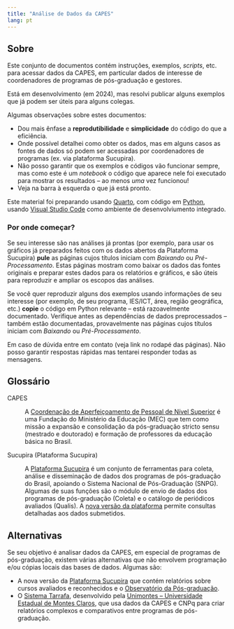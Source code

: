 ```yaml
---
title: "Análise de Dados da CAPES"
lang: pt 
---
```


## Sobre

Este conjunto de documentos contém instruções, exemplos, *scripts*, etc. para acessar dados da CAPES, em particular dados de interesse de coordenadores de programas de pós-graduação e gestores.

Está em desenvolvimento (em 2024), mas resolvi publicar alguns exemplos que já podem ser úteis para alguns colegas.

Algumas observações sobre estes documentos:

-   Dou mais ênfase a **reprodutibilidade** e **simplicidade** do código do que a eficiência.
-   Onde possível detalhei como obter os dados, mas em alguns casos as fontes de dados só podem ser acessadas por coordenadores de programas (ex. via plataforma Sucupira).
-   Não posso garantir que os exemplos e códigos vão funcionar sempre, mas como este é um *notebook* o código que aparece nele foi executado para mostrar os resultados -- ao menos *uma* vez funcionou!
-   Veja na barra à esquerda o que já está pronto.

Este material foi preparando usando [Quarto](https://quarto.org), com código em [Python](https://www.python.org), usando [Visual Studio Code](https://code.visualstudio.com/download) como ambiente de desenvolviumento integrado.

### Por onde começar?

Se seu interesse são nas análises já prontas (por exemplo, para usar os gráficos já preparados feitos com os dados abertos da Plataforma Sucupira) **pule** as páginas cujos títulos iniciam com *Baixando* ou *Pré-Processamento*. Estas páginas mostram como baixar os dados das fontes originais e preparar estes dados para os relatórios e gráficos, e são úteis para reproduzir e ampliar os escopos das análises.

Se você quer reproduzir alguns dos exemplos usando informações de seu interesse (por exemplo, de seu programa, IES/ICT, área, região geográfica, etc.) **copie** o código em Python relevante -- está razoavelmente documentado. Verifique antes as dependências de dados preprocessados -- também estão documentadas, provavelmente nas páginas cujos títulos iniciam com *Baixando* ou *Pré-Processamento*.

Em caso de dúvida entre em contato (veja link no rodapé das páginas). Não posso garantir respostas rápidas mas tentarei responder todas as mensagens.

## Glossário

CAPES

:   A [Coordenação de Aperfeiçoamento de Pessoal de Nível Superior](https://www.gov.br/capes/pt-br) é uma Fundação do Ministério da Educação (MEC) que tem como missão a expansão e consolidação da pós-graduação stricto sensu (mestrado e doutorado) e formação de professores da educação básica no Brasil.

Sucupira (Plataforma Sucupira)

:   A [Plataforma Sucupira](https://sucupira.capes.gov.br/sucupira/) é um conjunto de ferramentas para coleta, análise e disseminação de dados dos programas de pós-graduação do Brasil, apoiando o Sistema Nacional de Pós-Graduação (SNPG). Algumas de suas funções são o módulo de envio de dados dos programas de pós-graduação (Coleta) e o catálogo de periódicos avaliados (Qualis). A [nova versão da plataforma](https://sucupira-v2.capes.gov.br/sucupira4/) permite consultas detalhadas aos dados submetidos.

## Alternativas

Se seu objetivo é analisar dados da CAPES, em especial de programas de pós-graduação, existem várias alternativas que não envolvem programação e/ou cópias locais das bases de dados. Algumas são:

-   A nova versão da [Plataforma Sucupira](https://sucupira-v2.capes.gov.br/sucupira4/) que contém relatórios sobre cursos avaliados e reconhecidos e o [Observatório da Pós-graduação](https://sucupira-v2.capes.gov.br/#busca_observatorio).
-   O [Sistema Tarrafa](https://tarrafa.unimontes.br/), desenvolvido pela [Unimontes -- Universidade Estadual de Montes Claros](https://unimontes.br/), que usa dados da CAPES e CNPq para criar relatórios complexos e comparativos entre programas de pós-graduação.